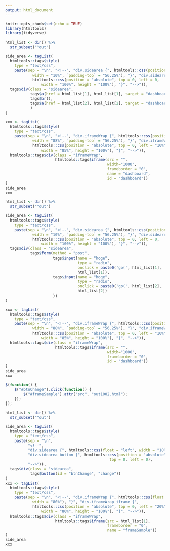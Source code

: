 ```yaml
---
output: html_document
---
```


```r
knitr::opts_chunk$set(echo = TRUE)
library(htmltools)
library(tidyverse)
```

```r
html_list <- dir() %>% 
  str_subset("^out")

side_area <- tagList(
  htmltools::tags$style(
    type = "text/css", 
    paste(sep = "\n", "<!--", "div.sidearea {", htmltools::css(position = "relative", 
            width = "10%", `padding-top` = "56.25%"), "}", "div.sidearea form {", 
            htmltools::css(position = "absolute", top = 0, left = 0, 
                width = "100%", height = "100%"), "}", "-->")),   
  tags$div(class = "sidearea",
           tags$a(href = html_list[1], html_list[1], target = "dashboard"),
           tags$br(),
           tags$a(href = html_list[2], html_list[2], target = "dashboard")
           )
)

xxx <- tagList(
  htmltools::tags$style(
    type = "text/css", 
    paste(sep = "\n", "<!--", "div.iframeWrap {", htmltools::css(position = "relative", 
            width = "88%", `padding-top` = "56.25%"), "}", "div.iframeWrap iframe {", 
            htmltools::css(position = "absolute", top = 0, left = "10%", 
                width = "85%", height = "100%"), "}", "-->")), 
  htmltools::tags$div(class = "iframeWrap",
                      htmltools::tags$iframe(src = "",
                                             width="1000",
                                             frameborder = "0",
                                             name = "dashboard",
                                             id = "dashboard"))
)
side_area
xxx

```


```r
html_list <- dir() %>% 
  str_subset("^out")

side_area <- tagList(
  htmltools::tags$style(
    type = "text/css", 
    paste(sep = "\n", "<!--", "div.sidearea {", htmltools::css(position = "relative", 
            width = "10%", `padding-top` = "56.25%"), "}", "div.sidearea form {", 
            htmltools::css(position = "absolute", top = 0, left = 0, 
                width = "100%", height = "100%"), "}", "-->")),   
  tags$div(class = "sidearea",
           tags$form(method = "post",
                     tags$input(name = "hoge",
                                type = "radio",
                                onclick = paste0('go(', html_list[1], ')', sep = "'"),
                                html_list[1]),
                     tags$input(name = "hoge",
                                type = "radio",
                                onclick = paste0('go(', html_list[2], ')', sep = "'"),
                                html_list[2])
                     ))
)

xxx <- tagList(
  htmltools::tags$style(
    type = "text/css", 
    paste(sep = "\n", "<!--", "div.iframeWrap {", htmltools::css(position = "relative", 
            width = "88%", `padding-top` = "56.25%"), "}", "div.iframeWrap iframe {", 
            htmltools::css(position = "absolute", top = 0, left = "10%", 
                width = "85%", height = "100%"), "}", "-->")), 
  htmltools::tags$div(class = "iframeWrap",
                      htmltools::tags$iframe(src = "",
                                             width="1000",
                                             frameborder = "0",
                                             id = "dashboard"))
)
side_area
xxx

```


<script type="text/javascript">
document.getElementById("dashboard").src="out1002.html";
</script>
```js
$(function() {
    $("#btnChange").click(function() {
        $("#frameSample").attr("src", "out1002.html");
    });
});
```



```r
html_list <- dir() %>% 
  str_subset("^out")

side_area <- tagList(
  htmltools::tags$style(
    type = "text/css", 
    paste(sep = "\n",
          "<!--",
          "div.sidearea {", htmltools::css(float = "left", width = "18%"), "}",
          "div.sidearea button {", htmltools::css(position = "absolute",
                                              top = 0, left = 0),
          "-->")),   
  tags$div(class = "sidearea",
           tags$button(id = "btnChange", "change"))
)
xxx <- tagList(
  htmltools::tags$style(
    type = "text/css", 
    paste(sep = "\n", "<!--", "div.iframeWrap {", htmltools::css(float = "right", 
            width = "80%"), "}", "div.iframeWrap iframe {", 
            htmltools::css(position = "absolute", top = 0, left = "20%", 
                width = "80%", height = "100%"), "}", "-->")), 
  htmltools::tags$div(class = "iframeWrap",
                      htmltools::tags$iframe(src = html_list[1],
                                             frameborder = "0",
                                             name = "frameSample"))
)
side_area
xxx

```


